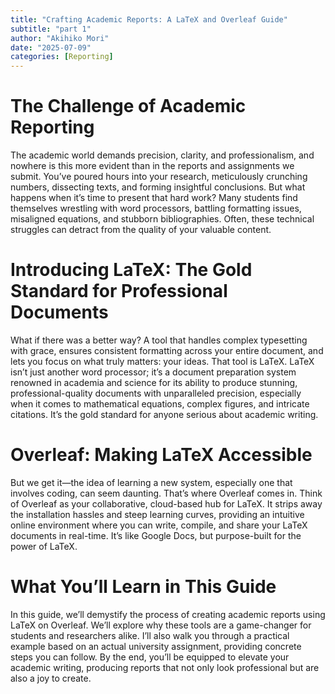 ```yaml
---
title: "Crafting Academic Reports: A LaTeX and Overleaf Guide"
subtitle: "part 1"
author: "Akihiko Mori"
date: "2025-07-09"
categories: [Reporting]
---
```


# The Challenge of Academic Reporting

The academic world demands precision, clarity, and professionalism, and nowhere is this more evident than in the reports and assignments we submit. You've poured hours into your research, meticulously crunching numbers, dissecting texts, and forming insightful conclusions. But what happens when it's time to present that hard work? Many students find themselves wrestling with word processors, battling formatting issues, misaligned equations, and stubborn bibliographies. Often, these technical struggles can detract from the quality of your valuable content.

# Introducing LaTeX: The Gold Standard for Professional Documents

What if there was a better way? A tool that handles complex typesetting with grace, ensures consistent formatting across your entire document, and lets you focus on what truly matters: your ideas. That tool is LaTeX. LaTeX isn't just another word processor; it's a document preparation system renowned in academia and science for its ability to produce stunning, professional-quality documents with unparalleled precision, especially when it comes to mathematical equations, complex figures, and intricate citations. It's the gold standard for anyone serious about academic writing.

# Overleaf: Making LaTeX Accessible

But we get it—the idea of learning a new system, especially one that involves coding, can seem daunting. That's where Overleaf comes in. Think of Overleaf as your collaborative, cloud-based hub for LaTeX. It strips away the installation hassles and steep learning curves, providing an intuitive online environment where you can write, compile, and share your LaTeX documents in real-time. It's like Google Docs, but purpose-built for the power of LaTeX.

# What You'll Learn in This Guide

In this guide, we'll demystify the process of creating academic reports using LaTeX on Overleaf. We'll explore why these tools are a game-changer for students and researchers alike. I'll also walk you through a practical example based on an actual university assignment, providing concrete steps you can follow. By the end, you'll be equipped to elevate your academic writing, producing reports that not only look professional but are also a joy to create.